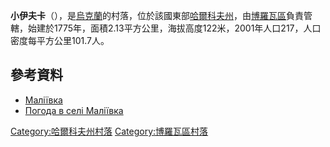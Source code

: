 {{coord|49|14|41|N|37|42|18|E|scale:100000_region:UA|display=title}}

'''小伊夫卡'''（{{lang-uk|Маліївка}}），是[[烏克蘭|烏克蘭]]的村落，位於該國東部[[哈爾科夫州|哈爾科夫州]]，由[[博羅瓦區|博羅瓦區]]負責管轄，始建於1775年，面積2.13平方公里，海拔高度122米，2001年人口217，人口密度每平方公里101.7人。

==參考資料==
* [http://gska2.rada.gov.ua/pls/z7502/A005?rdat1=09.01.2009&rf7571=32496 Маліївка]{{dead link|date=2017年12月 |bot=InternetArchiveBot |fix-attempted=yes }}
* [http://weather.in.ua/ua/har'kovskaja/14825 Погода в селі Маліївка] {{Wayback|url=http://weather.in.ua/ua/har'kovskaja/14825 |date=20160323021222 }}

{{DEFAULTSORT:Маліївка}}
[[Category:哈爾科夫州村落|Category:哈爾科夫州村落]]
[[Category:博羅瓦區村落|Category:博羅瓦區村落]]


{{Kharkiv-geo-stub}}